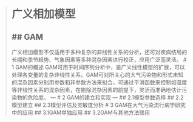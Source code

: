 > # 广义相加模型                                      
>## GAM
---
广义相加模型不仅适用于多种复杂的非线性关系的分析，还可对疾病结局的长期和季节趋势、气象因素等多种混杂因素进行校正，应用广泛而灵活。
# 1 GAM的概述
GAM可用于时间序列分析中，是广义线性模型的扩展，可以处理各变量的复杂非线性关系。GAM可对所关心的大气污染物和形式未知的混杂因素分别用参数和非参数方法来拟合，可通过平滑函数来控制如温度等非线性关系的混杂因素，在剔除混杂因素的前提下，灵活而准确地估计污染物的危险度。
---
# 2 GAM的建立和实现
---
## 2.1模型参数选择
## 2.2模型建立
## 2.3模型评估及灵敏度分析
# 3 GAM在大气污染流行病学研究中的应用
## 3.1GAM单独应用
## 3.2GAM与其他方法联用
